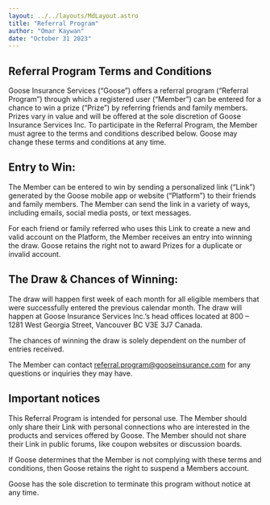 ```yaml
---
layout: ../../layouts/MdLayout.astro
title: "Referral Program"
author: "Omar Kaywan"
date: "October 31 2023"
---
```


## Referral Program Terms and Conditions
Goose Insurance Services (“Goose”) offers a referral program (“Referral Program”) through which a registered user (“Member”) can be entered for a chance to win a prize (“Prize”) by referring friends and family members. Prizes vary in value and will be offered at the sole discretion of Goose Insurance Services Inc. To participate in the Referral Program, the Member must agree to the terms and conditions described below. Goose may change these terms and conditions at any time. 

## Entry to Win:
The Member can be entered to win by sending a personalized link (“Link”) generated by the Goose mobile app or website (“Platform”) to their friends and family members. The Member can send the link in a variety of ways, including emails, social media posts, or text messages.

For each friend or family referred who uses this Link to create a new and valid account on the Platform, the Member receives an entry into winning the draw. Goose retains the right not to award Prizes for a duplicate or invalid account.

## The Draw & Chances of Winning:
The draw will happen first week of each month for all eligible members that were successfully entered the previous calendar month. The draw will happen at Goose Insurance Services Inc.’s head offices located at 800 – 1281 West Georgia Street, Vancouver BC V3E 3J7 Canada.

The chances of winning the draw is solely dependent on the number of entries received.

The Member can contact referral.program@gooseinsurance.com for any questions or inquiries they may have.

## Important notices
This Referral Program is intended for personal use. The Member should only share their Link with personal connections who are interested in the products and services offered by Goose. The Member should not share their Link in public forums, like coupon websites or discussion boards.

If Goose determines that the Member is not complying with these terms and conditions, then Goose retains the right to suspend a Members  account.

Goose has the sole discretion to terminate this program without notice at any time.